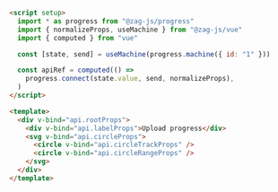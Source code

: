 ```html
<script setup>
  import * as progress from "@zag-js/progress"
  import { normalizeProps, useMachine } from "@zag-js/vue"
  import { computed } from "vue"

  const [state, send] = useMachine(progress.machine({ id: "1" }))

  const apiRef = computed(() =>
    progress.connect(state.value, send, normalizeProps),
  )
</script>

<template>
  <div v-bind="api.rootProps">
    <div v-bind="api.labelProps">Upload progress</div>
    <svg v-bind="api.circleProps">
      <circle v-bind="api.circleTrackProps" />
      <circle v-bind="api.circleRangeProps" />
    </svg>
  </div>
</template>
```
